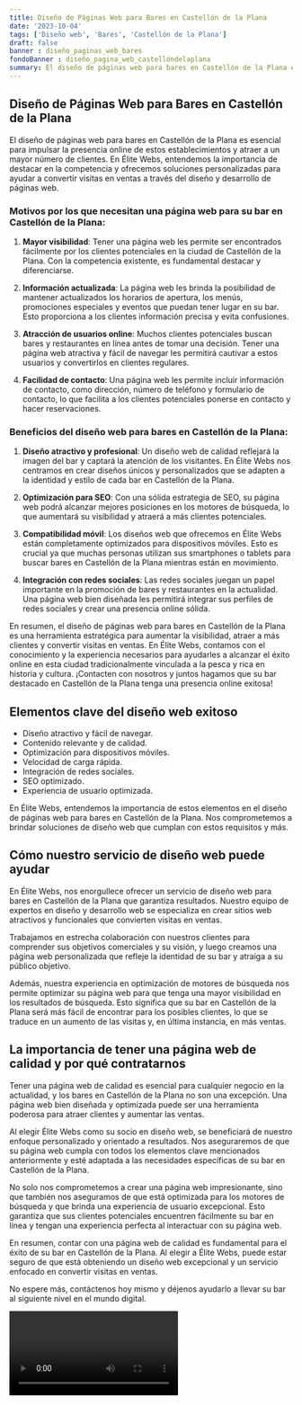 ```yaml
---
title: Diseño de Páginas Web para Bares en Castellón de la Plana
date: '2023-10-04'
tags: ['Diseño web', 'Bares', 'Castellón de la Plana']
draft: false
banner : diseño_paginas_web_bares
fondoBanner : diseño_pagina_web_castellóndelaplana
summary: El diseño de páginas web para bares en Castellón de la Plana es esencial para impulsar la presencia online de estos establecimientos y atraer a un mayor número de clientes. En Élite Webs, entendemos la importancia de destacar en la competencia y ofrecemos soluciones personalizadas para ayudar a convertir visitas en ventas a través del diseño y desarrollo de páginas web.
---
```


## Diseño de Páginas Web para Bares en Castellón de la Plana

El diseño de páginas web para bares en Castellón de la Plana es esencial para impulsar la presencia online de estos establecimientos y atraer a un mayor número de clientes. En Élite Webs, entendemos la importancia de destacar en la competencia y ofrecemos soluciones personalizadas para ayudar a convertir visitas en ventas a través del diseño y desarrollo de páginas web.

### Motivos por los que necesitan una página web para su bar en Castellón de la Plana:

1. **Mayor visibilidad**: Tener una página web les permite ser encontrados fácilmente por los clientes potenciales en la ciudad de Castellón de la Plana. Con la competencia existente, es fundamental destacar y diferenciarse.

2. **Información actualizada**: La página web les brinda la posibilidad de mantener actualizados los horarios de apertura, los menús, promociones especiales y eventos que puedan tener lugar en su bar. Esto proporciona a los clientes información precisa y evita confusiones.

3. **Atracción de usuarios online**: Muchos clientes potenciales buscan bares y restaurantes en línea antes de tomar una decisión. Tener una página web atractiva y fácil de navegar les permitirá cautivar a estos usuarios y convertirlos en clientes regulares.

4. **Facilidad de contacto**: Una página web les permite incluir información de contacto, como dirección, número de teléfono y formulario de contacto, lo que facilita a los clientes potenciales ponerse en contacto y hacer reservaciones.

### Beneficios del diseño web para bares en Castellón de la Plana:

1. **Diseño atractivo y profesional**: Un diseño web de calidad reflejará la imagen del bar y captará la atención de los visitantes. En Élite Webs nos centramos en crear diseños únicos y personalizados que se adapten a la identidad y estilo de cada bar en Castellón de la Plana.

2. **Optimización para SEO**: Con una sólida estrategia de SEO, su página web podrá alcanzar mejores posiciones en los motores de búsqueda, lo que aumentará su visibilidad y atraerá a más clientes potenciales.

3. **Compatibilidad móvil**: Los diseños web que ofrecemos en Élite Webs están completamente optimizados para dispositivos móviles. Esto es crucial ya que muchas personas utilizan sus smartphones o tablets para buscar bares en Castellón de la Plana mientras están en movimiento.

4. **Integración con redes sociales**: Las redes sociales juegan un papel importante en la promoción de bares y restaurantes en la actualidad. Una página web bien diseñada les permitirá integrar sus perfiles de redes sociales y crear una presencia online sólida.

En resumen, el diseño de páginas web para bares en Castellón de la Plana es una herramienta estratégica para aumentar la visibilidad, atraer a más clientes y convertir visitas en ventas. En Élite Webs, contamos con el conocimiento y la experiencia necesarios para ayudarles a alcanzar el éxito online en esta ciudad tradicionalmente vinculada a la pesca y rica en historia y cultura. ¡Contacten con nosotros y juntos hagamos que su bar destacado en Castellón de la Plana tenga una presencia online exitosa!

<GifSeo />

<Cta />

## Elementos clave del diseño web exitoso

- Diseño atractivo y fácil de navegar.
- Contenido relevante y de calidad.
- Optimización para dispositivos móviles.
- Velocidad de carga rápida.
- Integración de redes sociales.
- SEO optimizado.
- Experiencia de usuario optimizada.

En Élite Webs, entendemos la importancia de estos elementos en el diseño de páginas web para bares en Castellón de la Plana. Nos comprometemos a brindar soluciones de diseño web que cumplan con estos requisitos y más.

## Cómo nuestro servicio de diseño web puede ayudar

En Élite Webs, nos enorgullece ofrecer un servicio de diseño web para bares en Castellón de la Plana que garantiza resultados. Nuestro equipo de expertos en diseño y desarrollo web se especializa en crear sitios web atractivos y funcionales que convierten visitas en ventas.

Trabajamos en estrecha colaboración con nuestros clientes para comprender sus objetivos comerciales y su visión, y luego creamos una página web personalizada que refleje la identidad de su bar y atraiga a su público objetivo.

Además, nuestra experiencia en optimización de motores de búsqueda nos permite optimizar su página web para que tenga una mayor visibilidad en los resultados de búsqueda. Esto significa que su bar en Castellón de la Plana será más fácil de encontrar para los posibles clientes, lo que se traduce en un aumento de las visitas y, en última instancia, en más ventas.

## La importancia de tener una página web de calidad y por qué contratarnos

Tener una página web de calidad es esencial para cualquier negocio en la actualidad, y los bares en Castellón de la Plana no son una excepción. Una página web bien diseñada y optimizada puede ser una herramienta poderosa para atraer clientes y aumentar las ventas.

Al elegir Élite Webs como su socio en diseño web, se beneficiará de nuestro enfoque personalizado y orientado a resultados. Nos aseguraremos de que su página web cumpla con todos los elementos clave mencionados anteriormente y esté adaptada a las necesidades específicas de su bar en Castellón de la Plana.

No solo nos comprometemos a crear una página web impresionante, sino que también nos aseguramos de que está optimizada para los motores de búsqueda y que brinda una experiencia de usuario excepcional. Esto garantiza que sus clientes potenciales encuentren fácilmente su bar en línea y tengan una experiencia perfecta al interactuar con su página web.

En resumen, contar con una página web de calidad es fundamental para el éxito de su bar en Castellón de la Plana. Al elegir a Élite Webs, puede estar seguro de que está obteniendo un diseño web excepcional y un servicio enfocado en convertir visitas en ventas.

No espere más, contáctenos hoy mismo y déjenos ayudarlo a llevar su bar al siguiente nivel en el mundo digital.

<Video />

<CtaBot job='Bares' city='Castellón de la Plana'/>

<Gmaps query='Castellón de la Plana+españa+maps' />